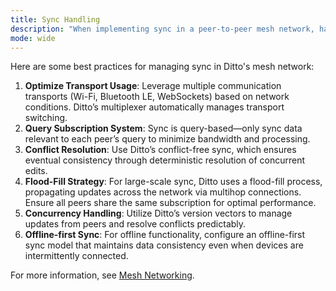 ```yaml
---
title: Sync Handling
description: "When implementing sync in a peer-to-peer mesh network, handling synchronization efficiently is crucial."
mode: wide
---
```


Here are some best practices for managing sync in Ditto's mesh network:

1. **Optimize Transport Usage**: Leverage multiple communication transports (Wi-Fi, Bluetooth LE, WebSockets) based on network conditions. Ditto’s multiplexer automatically manages transport switching.
2. **Query Subscription System**: Sync is query-based—only sync data relevant to each peer’s query to minimize bandwidth and processing.
3. **Conflict Resolution**: Use Ditto’s conflict-free sync, which ensures eventual consistency through deterministic resolution of concurrent edits.
4. **Flood-Fill Strategy**: For large-scale sync, Ditto uses a flood-fill process, propagating updates across the network via multihop connections. Ensure all peers share the same subscription for optimal performance.
5. **Concurrency Handling**: Utilize Ditto’s version vectors to manage updates from peers and resolve conflicts predictably.
6. **Offline-first Sync**: For offline functionality, configure an offline-first sync model that maintains data consistency even when devices are intermittently connected.

For more information, see <a href="/sdk/latest/sync/concepts/mesh-networking-101" target="_blank">Mesh Networking</a>.
